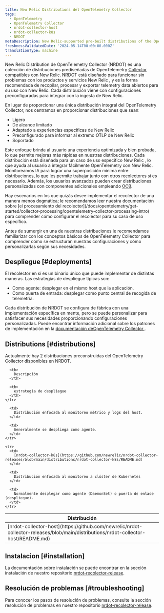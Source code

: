 ```yaml
---
title: New Relic Distributions del OpenTelemetry Collector
tags:
  - OpenTelemetry
  - OpenTelemetry Collector
  - nrdot-collector-host
  - nrdot-collector-k8s
  - NRDOT
metaDescription: New Relic-supported pre-built distributions of the OpenTelemetry Collector
freshnessValidatedDate: '2024-05-14T00:00:00.000Z'
translationType: machine
---
```


New Relic Distribution de OpenTelemetry Collector (NRDOT) es una colección de distribuciones prediseñadas de OpenTelemetry [Collector](https://opentelemetry.io/docs/collector/) compatibles con New Relic. NRDOT está diseñado para funcionar sin problemas con los productos y servicios New Relic , y es la forma recomendada de recopilar, procesar y exportar telemetry data abiertos para su uso con New Relic. Cada distribución viene con configuraciones preconfiguradas para integrar con la ingesta de New Relic.

En lugar de proporcionar una única distribución integral del OpenTelemetry Collector, nos centramos en proporcionar distribuciones que sean:

* Ligero
* De alcance limitado
* Adaptado a experiencias específicas de New Relic
* Preconfigurado para informar al extremo OTLP de New Relic
* Soportado

Este enfoque brinda al usuario una experiencia optimizada y bien probada, lo que permite mejoras más rápidas en nuestras distribuciones. Cada distribución está diseñada para un caso de uso específico New Relic , lo que ayuda al usuario a integrar fácilmente OpenTelemetry con New Relic. Monitoreamos IA para lograr una superposición mínima entre distribuciones, lo que les permite trabajar junto con otros recolectores si es necesario. Además, los usuarios avanzados pueden crear distribuciones personalizadas con componentes adicionales empleando [OCB](https://opentelemetry.io/docs/collector/custom-collector/).

<Callout variant="tip">
  Hay escenarios en los que quizás desee implementar el recolector de una manera menos dogmática; le recomendamos leer nuestra documentación sobre [el procesamiento del recolector](/docs/opentelemetry/get-started/collector-processing/opentelemetry-collector-processing-intro) para comprender cómo configurar el recolector para su caso de uso específico.
</Callout>

Antes de sumergir en una de nuestras distribuciones le recomendamos familiarizar con los conceptos básicos de OpenTelemetry Collector para comprender cómo se estructuran nuestras configuraciones y cómo personalizarlas según sus necesidades.

## Despliegue [#deployments]

El recolector en sí es un binario único que puede implementar de distintas maneras. Las estrategias de despliegue típicas son:

* Como agente: desplegar en el mismo host que la aplicación.
* Como puerta de entrada: desplegar como punto central de recogida de telemetría.

Cada distribución de NRDOT se configura de fábrica con una implementación específica en mente, pero se puede personalizar para satisfacer sus necesidades proporcionando configuraciones personalizadas. Puede encontrar información adicional sobre los patrones de implementación en la [documentación deOpenTelemetry Collector ](https://opentelemetry.io/docs/collector/deployment/).

## Distributions [#distributions]

Actualmente hay 2 distribuciones preconstruidas del OpenTelemetry Collector disponibles en NRDOT.

<table>
  <thead>
    <tr>
      <th style={{ width: "250px" }}>
        Distribución
      </th>

      <th>
        Descripción
      </th>

      <th>
        estrategia de despliegue
      </th>
    </tr>
  </thead>

  <tbody>
    <tr>
      <td>
        [nrdot-collector-host](https://github.com/newrelic/nrdot-collector-releases/blob/main/distributions/nrdot-collector-host/README.md)
      </td>

      <td>
        Distribución enfocada al monitoreo métrico y logs del host.
      </td>

      <td>
        Generalmente se despliega como agente.
      </td>
    </tr>

    <tr>
      <td>
        [nrdot-collector-k8s](https://github.com/newrelic/nrdot-collector-releases/blob/main/distributions/nrdot-collector-k8s/README.md)
      </td>

      <td>
        Distribución enfocada al monitoreo a clúster de Kubernetes
      </td>

      <td>
        Normalmente desplegar como agente (DaemonSet) o puerta de enlace (despliegue).
      </td>
    </tr>
  </tbody>
</table>

## Instalacion [#installation]

La documentación sobre instalación se puede encontrar en la sección instalación de nuestro repositorio [nrdot-recolector-release](https://github.com/newrelic/nrdot-collector-releases/blob/main/distributions/README.md#installation).

## Resolución de problemas [#troubleshooting]

Para conocer los pasos de resolución de problemas, consulte la sección resolución de problemas en nuestro repositorio [nrdot-recolector-release](https://github.com/newrelic/nrdot-collector-releases/blob/main/distributions/TROUBLESHOOTING.md).